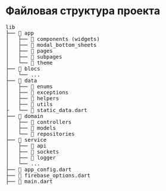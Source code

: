 # Файловая структура проекта

<pre>
lib
├── 📁 app
│   ├── 📁 components (widgets)
│   ├── 📁 modal_bottom_sheets
│   ├── 📁 pages
│   ├── 📁 subpages
│   └── 📁 theme
├── 📁 blocs
│   └── ...
├── 📁 data
│   ├── 📁 enums
│   ├── 📁 exceptions
│   ├── 📁 helpers
│   ├── 📁 utils
├   └── 📄 static_data.dart
├── 📁 domain
│   ├── 📁 controllers
│   ├── 📁 models
│   └── 📁 repositories
├── 📁 service
│   ├── 📁 api
│   ├── 📁 sockets
│   ├── 📁 logger
│   └── ...
├── 📄 app_config.dart
├── 📄 firebase_options.dart
├── 📄 main.dart

</pre>
